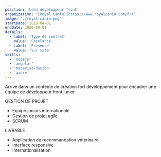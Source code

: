 ```yaml
---
position: 'Lead développeur front'
organization: '[Royal Canin](https://www.royalcanin.com/fr)'
image: './royal-canin.png'
startDate: 2019-04-01
endDate: 2020-09-01
details:
  - label: 'Type de contrat'
    value: 'Freelance'
  - label: 'Présence'
    value: 'Sur site'
skills:
  - 'nodejs'
  - 'angular'
  - 'material-design'
  - 'azure'
---
```


Arrivé dans un contexte de création fort développement pour encadrer une équipe de
développeur front junior.

GESTION DE PROJET

- Équipe juniors internationale
- Gestion de projet agile
- SCRUM

LIVRABLE

- Application de recommandation vétérinaire
- Interface responsive
- Internationalisation
